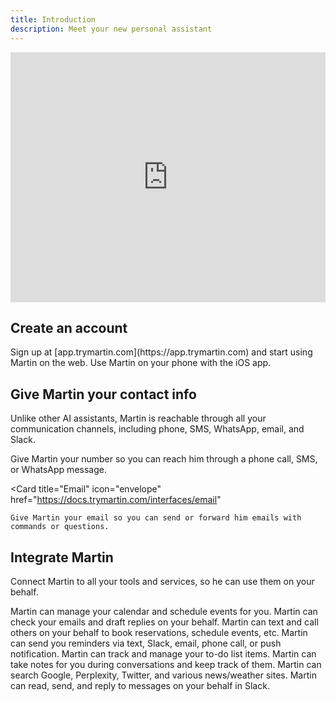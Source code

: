 ```yaml
---
title: Introduction
description: Meet your new personal assistant
---
```


<iframe
  width="100%"
  height="400"
  src="https://www.youtube.com/embed/ymA_te-Q2R8?si=ZjmmOzRkhlN0ZHx7"
  title="YouTube video player"
  frameborder="0"
  allow="accelerometer; autoplay; clipboard-write; encrypted-media; gyroscope; picture-in-picture; web-share"
  referrerpolicy="strict-origin-when-cross-origin"
  allowfullscreen="true"
></iframe>

## Create an account

<CardGroup cols={2}>
  <Card
    title="Sign in on web"
    icon="key"
    href="https://app.trymartin.com"
  >
    Sign up at [app.trymartin.com](https://app.trymartin.com) and start using Martin on the web.
  </Card>
  <Card
    title="Download the App"
    icon="app-store-ios"
    href="https://apps.apple.com/us/app/martin/id6453473083"
  >
    Use Martin on your phone with the iOS app.
  </Card>
</CardGroup>

## Give Martin your contact info

Unlike other AI assistants, Martin is reachable through all your communication channels, including phone, SMS, WhatsApp, email, and Slack.

<CardGroup cols={2}>
  <Card
    title="Phone"
    icon="phone"
    href="https://docs.trymartin.com/interfaces/phone"
  >
    Give Martin your number so you can reach him through a phone call, SMS, or WhatsApp message.
  </Card>

  <Card
    title="Email"
    icon="envelope"
    href="https://docs.trymartin.com/interfaces/email"
  >
    Give Martin your email so you can send or forward him emails with commands or questions.
  </Card>
</CardGroup>

## Integrate Martin

Connect Martin to all your tools and services, so he can use them on your behalf.

<CardGroup cols={2}>
  <Card
    title="Calendar"
    icon="calendar"
    href="https://docs.trymartin.com/capabilities/calendar"
  >
    Martin can manage your calendar and schedule events for you.
  </Card>
  <Card
    title="Inbox"
    icon="inbox"
    href="https://docs.trymartin.com/capabilities/inbox"
  >
    Martin can check your emails and draft replies on your behalf.
  </Card>
  <Card
    title="Texting & Calling"
    icon="phone"
    href="https://docs.trymartin.com/integrations/contacts"
  >
    Martin can text and call others on your behalf to book reservations, schedule events, etc.
  </Card>
  <Card
    title="Reminders"
    icon="bell"
    href="https://docs.trymartin.com/capabilities/reminders"
  >
    Martin can send you reminders via text, Slack, email, phone call, or push notification.
  </Card>
  <Card
    title="To-dos"
    icon="list-check"
    href="https://docs.trymartin.com/capabilities/reminders"
  >
    Martin can track and manage your to-do list items.
  </Card>
  <Card
    title="Notes"
    icon="notes"
    href="https://docs.trymartin.com/capabilities/notes"
  >
    Martin can take notes for you during conversations and keep track of them.
  </Card>
  <Card
    title="Information"
    icon="magnifying-glass"
    href="https://docs.trymartin.com/capabilities/search"
  >
    Martin can search Google, Perplexity, Twitter, and various news/weather sites.
  </Card>
  <Card
    title="Slack"
    icon="slack"
    href="https://docs.trymartin.com/capabilities/slack"
  >
    Martin can read, send, and reply to messages on your behalf in Slack.
  </Card>
</CardGroup>
